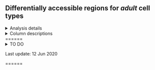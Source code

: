 ## Differentially accessible regions for *adult* cell types

<details><summary>Analysis details</summary>
* lvl1 and lvl2 + Branches   
* vs rest of "region" (e.g. Whole brain, within OL...) or vs closest cluster (based on Seurat's tree)
* Split into down/up/up-exclussive --> For Motif analysis

* Devel clusters are not included 
</details>

<details>
<summary>Column descriptions</summary>
- `clResolution`: ...
- ... (links to ...)
- `regionSet`: (links to Motif analysis)
</details>

======
<details>
 <summary>TO DO</summary>
 
Columns that could be easily added: 
- Genes within 50bkp of RNA marker (boolean or list)
- Regulated by <tf/motif>? (might be too big, link to another table?)
- Link to UCSC, Link to scope

TODO: Add "selector" to choose which table to show: 

* This one (regions are duplicated)

* Simplified (e.g. each  pair of "region" and "cell type" appears only once, with the settings with max abs lFC)
</details>

Last update: 12 Jun 2020

======

<!-- # ```{r eval=FALSE} -->
<!-- # dar <- readRDS("/ddn1/vol1/staging/leuven/stg_00002/lcb/saibar/Projects/runs_cisTopic/20191216_adultPupa72_warpLDA/04_Markers/Seurat_markers_AdultClusters/seurat_AdultClusters_markers_cellType_wGenes.Rds") -->
<!-- #  -->
<!-- # darBranches <- readRDS("/ddn1/vol1/staging/leuven/stg_00002/lcb/saibar/Projects/runs_cisTopic/20191216_adultPupa72_warpLDA/04_Markers/Seurat_markers_BranchesAdult_4/seurat_BranchMarkers_markers_clType_wGenes.Rds") -->
<!-- # ``` -->
